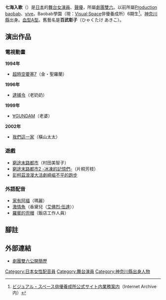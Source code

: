 {{MOSLOW|date=2015-02-03}}
{{noteTA|G1=Anime}}
{{配音員
|名字= 七海 入歌
|圖像= 
|尺寸= 
|說明= 
|藝名= 七海 入歌
|英文名=
|本名= 七海 入歌<br>{{lang|ja|ななみ いるか}}
|綽號= 
|出生地= {{JPN}}[[神奈川縣|神奈川縣]]
|出身地= 
|身高= 155cm
|體重= 
|血型= A型
|生年= 
|生月= 7
|生日= 20
|歿年= 
|歿月= 
|歿日= 
|所屬= [[劇團雙六|劇團雙六]]
|活動時期= 
|出道作= 
|代表作= 
|網站= 
|其他= 
|module={{Japanese|embed=yes|japanese=七海 入歌|kana=ななみ いるか|romaji=Nanami Iruka}}
}}

'''七海入歌'''（{{bd||7月20日|}}）是[[日本|日本]]的[[舞台|舞台]][[演員|女演員]]、[[聲優|聲優]]，所屬[[劇團雙六|劇團雙六]]。以前所屬[[Production_baobab|Production baobab]]、[[vive|vive]]。Baobab學園（現：[[Visual·Space|Visual·Space]]俳優養成所）6期生<ref>[https://web.archive.org/web/20050306005850/http://www.visual-space.co.jp/gaiyou.htm ビジュアル・スペース俳優養成所公式サイト内業務案内]（Internet Archive内）</ref>。[[神奈川縣|神奈川縣]]出身。[[血型|血型]][[A型|A型]]。舊藝名是'''百武彰子'''（ひゃくたけ あきこ）。

== 演出作品 ==
=== 電視動畫 ===
'''1994年'''
* [[超時空要塞7|超時空要塞7]]（金・聖羅蘭）
'''1996年'''
* [[逮捕令_(動畫)|逮捕令]]（老奶奶）
'''1999年'''
* [[∀GUNDAM|∀GUNDAM]]（老婆）
'''2002年'''
* [[我們這一家|我們這一家]]（橫山太太）

=== 遊戲 ===
* [[窮途末路都市|窮途末路都市]]（村田美智子）
* [[窮途末路都市2_-冰凍的記憶們-|窮途末路都市2 -冰凍的記憶們-]]（片桐芳枝）
* [[彭柯茲浪漫大活劇崎嶇不平的跑步|彭柯茲浪漫大活劇崎嶇不平的跑步]]

=== 外語配音 ===
* [[家有阿福|家有阿福]]（瑪麗）
* [[激情魚|激情魚]]（香黛兒（[[艾佛烈·伍達|艾佛烈·伍達]]））
* [[羅賓的兜帽|羅賓的兜帽]]（飯店工作人員）

== 腳註 ==
{{Reflist}}

== 外部連結 ==
* [http://sugoroku.kir.jp/prof-nanami/nanami.html 劇團雙六公開簡歷]{{Wayback|url=http://sugoroku.kir.jp/prof-nanami/nanami.html |date=20090227100554 }}

{{DEFAULTSORT:Nanami Iruka}}
[[Category:日本女性配音員|Category:日本女性配音員]]
[[Category:舞台演員|Category:舞台演員]]
[[Category:神奈川縣出身人物|Category:神奈川縣出身人物]]